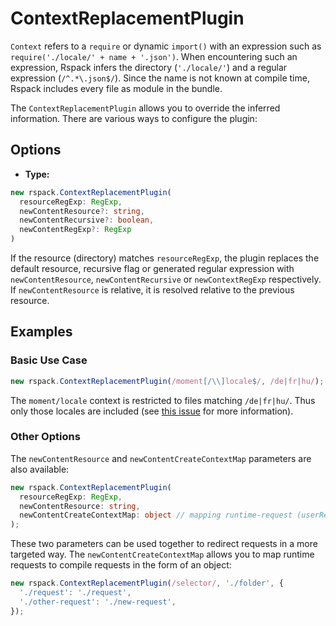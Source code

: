 
<WebpackLicense from="https://webpack.js.org/plugins/context-replacement-plugin/" />

# ContextReplacementPlugin

`Context` refers to a `require` or dynamic `import()` with an expression such as `require('./locale/' + name + '.json')`.
When encountering such an expression, Rspack infers the directory (`'./locale/'`) and a regular expression (`/^.*\.json$/`).
Since the name is not known at compile time, Rspack includes every file as module in the bundle.

The `ContextReplacementPlugin` allows you to override the inferred information. There are various ways to configure the plugin:

## Options

- **Type:**

```ts
new rspack.ContextReplacementPlugin(
  resourceRegExp: RegExp,
  newContentResource?: string,
  newContentRecursive?: boolean,
  newContentRegExp?: RegExp
)
```

If the resource (directory) matches `resourceRegExp`, the plugin replaces the default resource, recursive flag or generated regular expression with `newContentResource`, `newContentRecursive` or `newContextRegExp` respectively.
If `newContentResource` is relative, it is resolved relative to the previous resource.

## Examples

### Basic Use Case

```js
new rspack.ContextReplacementPlugin(/moment[/\\]locale$/, /de|fr|hu/);
```

The `moment/locale` context is restricted to files matching `/de|fr|hu/`. Thus only those locales are included (see [this issue](https://github.com/moment/moment/issues/2373) for more information).

### Other Options

The `newContentResource` and `newContentCreateContextMap` parameters are also available:

```ts
new rspack.ContextReplacementPlugin(
  resourceRegExp: RegExp,
  newContentResource: string,
  newContentCreateContextMap: object // mapping runtime-request (userRequest) to compile-time-request (request)
);
```

These two parameters can be used together to redirect requests in a more targeted way. The `newContentCreateContextMap` allows you to map runtime requests to compile requests in the form of an object:

```js
new rspack.ContextReplacementPlugin(/selector/, './folder', {
  './request': './request',
  './other-request': './new-request',
});
```
